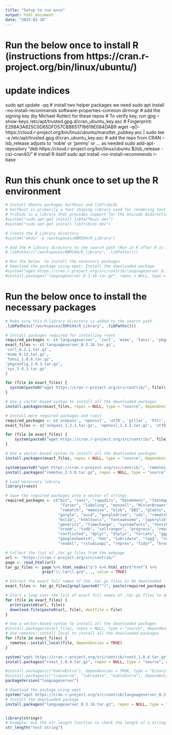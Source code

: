 ```yaml
---
title: "Setup to run once"
output: html_document
date: "2025-02-20"
---
```


# Run the below once to install R (instructions from https://cran.r-project.org/bin/linux/ubuntu/)
# update indices
sudo apt update -qq
# install two helper packages we need
sudo apt install --no-install-recommends software-properties-common dirmngr
# add the signing key (by Michael Rutter) for these repos
# To verify key, run gpg --show-keys /etc/apt/trusted.gpg.d/cran_ubuntu_key.asc 
# Fingerprint: E298A3A825C0D65DFD57CBB651716619E084DAB9
wget -qO- https://cloud.r-project.org/bin/linux/ubuntu/marutter_pubkey.asc | sudo tee -a /etc/apt/trusted.gpg.d/cran_ubuntu_key.asc
# add the repo from CRAN -- lsb_release adjusts to 'noble' or 'jammy' or ... as needed
sudo add-apt-repository "deb https://cloud.r-project.org/bin/linux/ubuntu $(lsb_release -cs)-cran40/"
# install R itself
sudo apt install --no-install-recommends r-base


# Run this chunk once to set up the R environment
```r
# Install Ubuntu packages harfbuzz and libfribidi
# harfbuzz is primarily a text shaping library used for rendering text
# fribidi is a library that provides support for the Unicode Bidirectional Algorithm (Bidi)
#system("sudo apt-get install libharfbuzz-dev")
#system("sudo apt-get install libfribidi-dev")

# Create the R_Library directory
#system("mkdir -p /workspaces/BBM104/R_Library")

# Add the R-library directory to the search path (Run in R after R is installed but before any R library is installed)
#.libPaths(c("/workspaces/BBM104/R_library", .libPaths()))

# Run the below  to install the necessary packages
# Download the package using wget; Install the downloaded package
#system("wget https://cran.r-project.org/src/contrib/languageserver_0.3.16.tar.gz")
#install.packages("languageserver_0.3.16.tar.gz", repos = NULL, type = "source", dependencies = TRUE)
```


# Run the below once to install the necessary packages
```r

# Make sure this R-library directory is added to the search path
.libPaths(c("/workspaces/BBM104/R_Library", .libPaths()))

# Install packages required for installing rvest
required_packages <- c('languageserver', 'curl', 'mime', 'fansi', 'pkgconfig', 'sys')
exact_files <- c('languageserver_0.3.16.tar.gz', 
'curl_6.2.1.tar.gz', 
'mime_0.12.tar.gz', 
'fansi_1.0.6.tar.gz',  
'pkgconfig_2.0.3.tar.gz', 
'sys_3.4.3.tar.gz'
)

for (file in exact_files) {
  system(paste0("wget https://cran.r-project.org/src/contrib/", file))
}

# Use a vector-based syntax to install all the downloaded packages
install.packages(exact_files, repos = NULL, type = "source", dependencies = TRUE)

# Install more required packages and rvest
required_packages <- c('askpass', 'openssl', 'utf8', 'pillar', 'httr', 'selectr', 'tibble', 'rvest', 'remotes')
exact_files <- c('askpass_1.2.1.tar.gz', 'openssl_2.3.2.tar.gz', 'utf8_1.2.4.tar.gz', 'pillar_1.10.1.tar.gz', 'httr_1.4.7.tar.gz', 'selectr_0.4-2.tar.gz', 'tibble_3.2.1.tar.gz', 'rvest_1.0.4.tar.gz', 'remotes_2.5.0.tar.gz')

for (file in exact_files) {
    system(paste0("wget https://cran.r-project.org/src/contrib/", file))
}

# Use a vector-based syntax to install all the downloaded packages
install.packages(exact_files, repos = NULL, type = "source", dependencies = TRUE)

```


```r
system(paste0("wget https://cran.r-project.org/src/contrib/", 'remotes_2.5.0.tar.gz'))
install.packages("remotes_2.5.0.tar.gz", repos = NULL, type = "source", dependencies = TRUE)
```


```r
# Load necessary library
library(rvest)

# Save the required packages into a vector of strings
required_packages <- c("bit", "sass", "rappdirs", "base64enc", "fastmap", "cachem", 
                        "farver", "labeling", "munsell", "RColorBrewer", "viridisLite", "bit64",
                        "rematch", "memoise", "blob", "DBI", "gtable", "isoband", "scales",
                       "gargle", "uuid", "googledrive", "ids", "rematch2", "prettyunits",
                       "bslib", "htmltools", "fontawesome", "jquerylib", "tinytex", "bit64", "progress",
                       "generics", "timechange", "systemfonts", "textshaping", "clipr", "crayon", 
                       "vroom", "tzdb", "cellranger", "progress", "rmarkdown", "data.table", "tidyselect",
                       "conflicted", "dplyr", "dtplyr", "forcats", "ggplot2", "googledrive", 
                       "googlesheets4", "hms", "lubridate", "ragg", "readr", "haven", 
                       "readxl", "rstudioapi", "reprex", "tidyr", "broom", "dbplyr", "modelr")

# Collect the list of .tar.gz files from the webpage
url <- "https://cran.r-project.org/src/contrib/"
page <- read_html(url)
tar_gz_files <- page %>% html_nodes("a") %>% html_attr("href") %>% 
                grep("\\.tar\\.gz$", ., value = TRUE)

# Extract the exact full names of the .tar.gz files to be downloaded
exact_files <- tar_gz_files[grepl(paste0("^(", paste(required_packages, collapse = "|"), ")_.*\\.tar\\.gz$"), basename(tar_gz_files))]

# Start a loop over the list of exact full names of .tar.gz files to download all the files
for (file in exact_files) {
  print(paste0(url, file))
  download.file(paste0(url, file), destfile = file)
}

# Use a vector-based syntax to install all the downloaded packages
#install.packages(exact_files, repos = NULL, type = "source", dependencies = TRUE)
# Use remotes::install_local to install all the downloaded packages
for (file in exact_files) {
  remotes::install_local(file, dependencies = TRUE)
}

```


```r
system("wget https://cran.r-project.org/src/contrib/rvest_1.0.4.tar.gz")
install.packages("rvest_1.0.4.tar.gz", repos = NULL, type = "source", dependencies = TRUE)

```

```r
#install.packages(c("kableExtra"), dependencies = TRUE, type = "binary")
#install.packages(c("tidyverse", "lubridate", "kableExtra"), dependencies = TRUE)
packageVersion("languageserver")
```

```r
# Download the package using wget
system("wget https://cran.r-project.org/src/contrib/languageserver_0.3.16.tar.gz")
# Install the downloaded package
install.packages("languageserver_0.3.16.tar.gz", repos = NULL, type = "source", dependencies = TRUE)



```



```r
library(stringr)
# Example: Use the str_length function to check the length of a string
str_length("test string")

```
